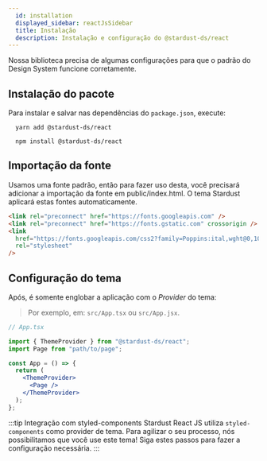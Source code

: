 ```yaml
---
  id: installation
  displayed_sidebar: reactJsSidebar
  title: Instalação
  description: Instalação e configuração do @stardust-ds/react
---
```



Nossa biblioteca precisa de algumas configurações para que o padrão do Design System funcione corretamente.

## Instalação do pacote

Para instalar e salvar nas dependências do `package.json`, execute:

<Tabs groupId='yarn-npm'>
<TabItem value='yarn' label='yarn'>

```shell
  yarn add @stardust-ds/react
```

</TabItem>

<TabItem value='npm' label='npm'>

```shell
  npm install @stardust-ds/react
```

</TabItem>
</Tabs>

## Importação da fonte

Usamos uma fonte padrão, então para fazer uso desta, você precisará adicionar a importação da fonte em public/index.html. O tema Stardust aplicará estas fontes automaticamente.

```html
<link rel="preconnect" href="https://fonts.googleapis.com" />
<link rel="preconnect" href="https://fonts.gstatic.com" crossorigin />
<link
  href="https://fonts.googleapis.com/css2?family=Poppins:ital,wght@0,100;0,200;0,300;0,400;0,500;0,600;0,700;0,800;0,900;1,100;1,200;1,300;1,400;1,500;1,600;1,700;1,800;1,900&display=swap"
  rel="stylesheet"
/>
```

## Configuração do tema

Após, é somente englobar a aplicação com o _Provider_ do tema: <br />

> Por exemplo, em: `src/App.tsx` ou `src/App.jsx`.

```jsx
// App.tsx

import { ThemeProvider } from "@stardust-ds/react";
import Page from "path/to/page";

const App = () => {
  return (
    <ThemeProvider>
      <Page />
    </ThemeProvider>
  );
};
```

<!--
TODO: Inserir link em "estes passos" para a página apropriada
-->

:::tip Integração com styled-components
Stardust React JS utiliza `styled-components` como provider de tema. Para agilizar o seu processo, nós possibilitamos que você use este tema!
Siga estes passos para fazer a configuração necessária.
:::
